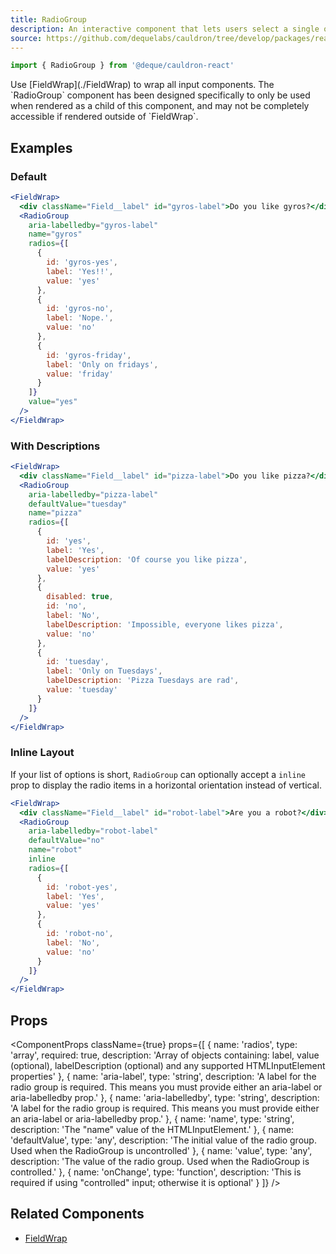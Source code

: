 ```yaml
---
title: RadioGroup
description: An interactive component that lets users select a single option from a list.
source: https://github.com/dequelabs/cauldron/tree/develop/packages/react/src/components/RadioGroup/index.tsx
---
```



```js
import { RadioGroup } from '@deque/cauldron-react'
```

<Note>
  Use [FieldWrap](./FieldWrap) to wrap all input components. The `RadioGroup` component has been designed specifically to only be used when rendered as a child of this component, and may not be completely accessible if rendered outside of `FieldWrap`.
</Note>

## Examples

### Default

```jsx example
<FieldWrap>
  <div className="Field__label" id="gyros-label">Do you like gyros?</div>
  <RadioGroup
    aria-labelledby="gyros-label"
    name="gyros"
    radios={[
      {
        id: 'gyros-yes',
        label: 'Yes!!',
        value: 'yes'
      },
      {
        id: 'gyros-no',
        label: 'Nope.',
        value: 'no'
      },
      {
        id: 'gyros-friday',
        label: 'Only on fridays',
        value: 'friday'
      }
    ]}
    value="yes"
  />
</FieldWrap>
```

### With Descriptions

```jsx example
<FieldWrap>
  <div className="Field__label" id="pizza-label">Do you like pizza?</div>
  <RadioGroup
    aria-labelledby="pizza-label"
    defaultValue="tuesday"
    name="pizza"
    radios={[
      {
        id: 'yes',
        label: 'Yes',
        labelDescription: 'Of course you like pizza',
        value: 'yes'
      },
      {
        disabled: true,
        id: 'no',
        label: 'No',
        labelDescription: 'Impossible, everyone likes pizza',
        value: 'no'
      },
      {
        id: 'tuesday',
        label: 'Only on Tuesdays',
        labelDescription: 'Pizza Tuesdays are rad',
        value: 'tuesday'
      }
    ]}
  />
</FieldWrap>
```

### Inline Layout

If your list of options is short, `RadioGroup` can optionally accept a `inline` prop to display the radio items in a horizontal orientation instead of vertical.

```jsx example
<FieldWrap>
  <div className="Field__label" id="robot-label">Are you a robot?</div>
  <RadioGroup
    aria-labelledby="robot-label"
    defaultValue="no"
    name="robot"
    inline
    radios={[
      {
        id: 'robot-yes',
        label: 'Yes',
        value: 'yes'
      },
      {
        id: 'robot-no',
        label: 'No',
        value: 'no'
      }
    ]}
  />
</FieldWrap>
```

## Props

<ComponentProps
  className={true}
  props={[
    {
      name: 'radios',
      type: 'array',
      required: true,
      description: 'Array of objects containing: label, value (optional), labelDescription (optional) and any supported HTMLInputElement properties'
    },
    {
      name: 'aria-label',
      type: 'string',
      description: 'A label for the radio group is required. This means you must provide either an aria-label or aria-labelledby prop.'
    },
    {
      name: 'aria-labelledby',
      type: 'string',
      description: 'A label for the radio group is required. This means you must provide either an aria-label or aria-labelledby prop.'
    },
    {
      name: 'name',
      type: 'string',
      description: 'The "name" value of the HTMLInputElement.'
    },
    {
      name: 'defaultValue',
      type: 'any',
      description: 'The initial value of the radio group. Used when the RadioGroup is uncontrolled'
    },
    {
      name: 'value',
      type: 'any',
      description: 'The value of the radio group. Used when the RadioGroup is controlled.'
    },
    {
      name: 'onChange',
      type: 'function',
      description: 'This is required if using "controlled" input; otherwise it is optional'
    }
  ]}
/>

## Related Components

- [FieldWrap](./FieldWrap)